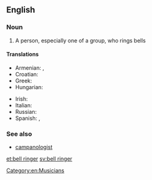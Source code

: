 ==English==

===Noun===
{{en-noun|sg=[[bell]] [[ringer]]}}

# A person, especially one of a group, who rings bells

====Translations====
{{trans-top|bell ringer}}
* Armenian: {{t-|hy|ժամհար|tr=žamhar}},  {{t-|hy|ժամկոչ|tr=žamkoč}}
* Croatian: {{t|hr|zvonar|m}}
* Greek: {{t+|el|κωδωνοκρούστης|m|tr=kodonokroústis}}
* Hungarian: {{t|hu|harangozó}}
{{trans-mid}}
* Irish: {{t|ga|clogaire|m}}
* Italian: {{t-|it|campanaro|m}}
* Russian: {{t|ru|звонарь|m|sc=Cyrl|tr=zvonár'|alt=звона́рь}}
* Spanish: {{t|es|campanero|m}},  {{t|es|campanera|f}}
{{trans-bottom}}

===See also===
* [[campanologist]]

[[Category:en:Musicians]]

[[et:bell ringer]]
[[sv:bell ringer]]